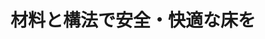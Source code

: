 ﻿---
title: "材料と構法で安全・快適な床を"
category: "環境・社会理工学院"
vol: "11"
interviewee: "小野 英哲・三上貴正 "
url: ""
tags: []
pdf: "11-7.pdf"
career: ""
preface: "------------"
---
